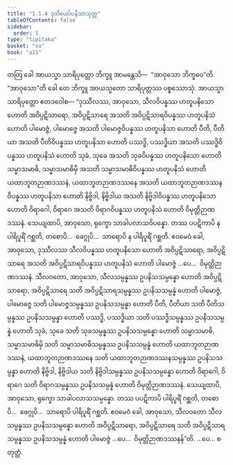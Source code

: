 ```yaml
---
title: "1.1.4 ဒုတိယော်ပနိသာသုတ္တ"
tableOfContents: false
sidebar:
  order: 5
type: "tipitaka"
basket: "su"
book: "a11"
---
```



<DynamicBreadcrumb />

<Division number="4" book="a11">

<Paragraph number="31" book="a11">
တတြ ခေါ အာယသ္မာ သာရိပုတ္တော ဘိက္ခူ အာမန္တေသိ—  “အာဝုသော ဘိက္ခဝေ”တိ. “အာဝုသော”တိ ခေါ တေ ဘိက္ခူ အာယသ္မတော သာရိပုတ္တဿ ပစ္စဿောသုံ. အာယသ္မာ သာရိပုတ္တော ဧတဒဝေါစ—
</Paragraph>

<Paragraph number="32" book="a11">
“ဒုဿီလဿ, အာဝုသော, သီလဝိပန္နဿ ဟတူပနိသော ဟောတိ အဝိပ္ပဋိသာရော, အဝိပ္ပဋိသာရေ အသတိ အဝိပ္ပဋိသာရဝိပန္နဿ ဟတူပနိသံ ဟောတိ ပါမောဇ္ဇံ, ပါမောဇ္ဇေ အသတိ ပါမောဇ္ဇဝိပန္နဿ ဟတူပနိသာ ဟောတိ ပီတိ, ပီတိယာ အသတိ ပီတိဝိပန္နဿ ဟတူပနိသာ ဟောတိ ပဿဒ္ဓိ, ပဿဒ္ဓိယာ အသတိ ပဿဒ္ဓိဝိပန္နဿ ဟတူပနိသံ ဟောတိ သုခံ, သုခေ အသတိ သုခဝိပန္နဿ ဟတူပနိသော ဟောတိ သမ္မာသမာဓိ, သမ္မာသမာဓိမှိ အသတိ သမ္မာသမာဓိဝိပန္နဿ ဟတူပနိသံ ဟောတိ ယထာဘူတဉာဏဒဿနံ, ယထာဘူတဉာဏဒဿနေ အသတိ ယထာဘူတဉာဏဒဿနဝိပန္နဿ ဟတူပနိသာ ဟောတိ နိဗ္ဗိဒါ, နိဗ္ဗိဒါယ အသတိ နိဗ္ဗိဒါဝိပန္နဿ ဟတူပနိသော ဟောတိ ဝိရာဂေါ, ဝိရာဂေ အသတိ ဝိရာဂဝိပန္နဿ ဟတူပနိသံ ဟောတိ ဝိမုတ္တိဉာဏဒဿနံ.
</Paragraph>

<Paragraph number="33" book="a11">
သေယျထာပိ, အာဝုသော, ရုက္ခော သာခါပလာသဝိပန္နော. တဿ ပပဋိကာပိ န ပါရိပူရိံ ဂစ္ဆတိ, တစောပိ…  ဖေဂ္ဂုပိ…  သာရောပိ န ပါရိပူရိံ ဂစ္ဆတိ. ဧဝမေဝံ ခေါ, အာဝုသော, ဒုဿီလဿ သီလဝိပန္နဿ ဟတူပနိသော ဟောတိ အဝိပ္ပဋိသာရော, အဝိပ္ပဋိသာရေ အသတိ အဝိပ္ပဋိသာရဝိပန္နဿ ဟတူပနိသံ ဟောတိ ပါမောဇ္ဇံ …ပေ…  ဝိမုတ္တိဉာဏဒဿနံ.
</Paragraph>

<Paragraph number="34" book="a11">
သီလဝတော, အာဝုသော, သီလသမ္ပန္နဿ ဥပနိသသမ္ပန္နော ဟောတိ အဝိပ္ပဋိသာရော, အဝိပ္ပဋိသာရေ သတိ အဝိပ္ပဋိသာရသမ္ပန္နဿ ဥပနိသသမ္ပန္နံ ဟောတိ ပါမောဇ္ဇံ, ပါမောဇ္ဇေ သတိ ပါမောဇ္ဇသမ္ပန္နဿ ဥပနိသသမ္ပန္နာ ဟောတိ ပီတိ, ပီတိယာ သတိ ပီတိသမ္ပန္နဿ ဥပနိသသမ္ပန္နာ ဟောတိ ပဿဒ္ဓိ, ပဿဒ္ဓိယာ သတိ ပဿဒ္ဓိသမ္ပန္နဿ ဥပနိသသမ္ပန္နံ ဟောတိ သုခံ, သုခေ သတိ သုခသမ္ပန္နဿ ဥပနိသသမ္ပန္နော ဟောတိ သမ္မာသမာဓိ, သမ္မာသမာဓိမှိ သတိ သမ္မာသမာဓိသမ္ပန္နဿ ဥပနိသသမ္ပန္နံ ဟောတိ ယထာဘူတဉာဏဒဿနံ, ယထာဘူတဉာဏဒဿနေ သတိ ယထာဘူတဉာဏဒဿနသမ္ပန္နဿ ဥပနိသသမ္ပန္နာ ဟောတိ နိဗ္ဗိဒါ, နိဗ္ဗိဒါယ သတိ နိဗ္ဗိဒါသမ္ပန္နဿ ဥပနိသသမ္ပန္နော ဟောတိ ဝိရာဂေါ, ဝိရာဂေ သတိ ဝိရာဂသမ္ပန္နဿ ဥပနိသသမ္ပန္နံ ဟောတိ ဝိမုတ္တိဉာဏဒဿနံ.
</Paragraph>

<Paragraph number="35" book="a11">
သေယျထာပိ, အာဝုသော, ရုက္ခော သာခါပလာသသမ္ပန္နော. တဿ ပပဋိကာပိ ပါရိပူရိံ ဂစ္ဆတိ, တစောပိ…  ဖေဂ္ဂုပိ…  သာရောပိ ပါရိပူရိံ ဂစ္ဆတိ. ဧဝမေဝံ ခေါ, အာဝုသော, သီလဝတော သီလသမ္ပန္နဿ ဥပနိသသမ္ပန္နော ဟောတိ အဝိပ္ပဋိသာရော, အဝိပ္ပဋိသာရေ သတိ အဝိပ္ပဋိသာရသမ္ပန္နဿ ဥပနိသသမ္ပန္နံ ဟောတိ ပါမောဇ္ဇံ …ပေ…  ဝိမုတ္တိဉာဏဒဿနန်”တိ. …ပေ…

</Paragraph>
</Division>

<Paragraph number="36" type="center" book="a11">
စတုတ္ထံ.
</Paragraph>
